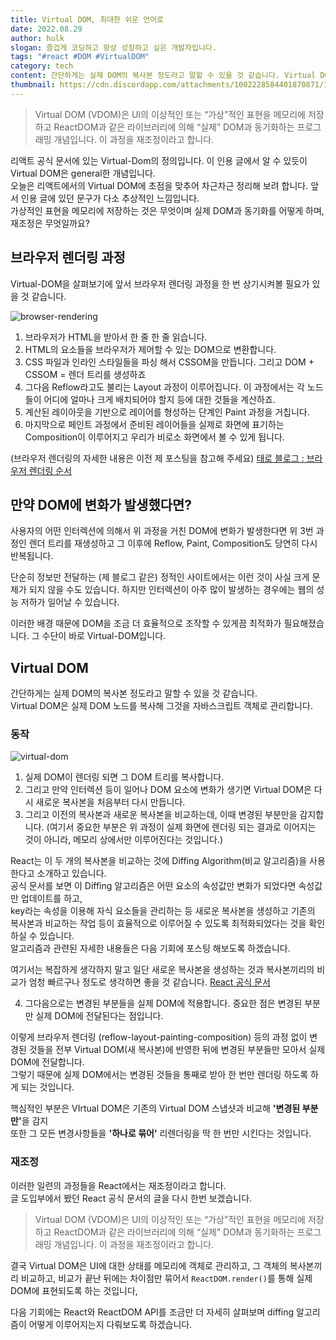 ```yaml
---
title: Virtual DOM, 최대한 쉬운 언어로
date: 2022.08.29
author: hulk
slogan: 즐겁게 코딩하고 항상 성장하고 싶은 개발자입니다.
tags: "#react #DOM #VirtualDOM"
category: tech
content: 간단하게는 실제 DOM의 복사본 정도라고 말할 수 있을 것 같습니다. Virtual DOM은 실제 DOM 노드를 복사해 그것을 자바스크립트 객체로 관리합니다. 실제 DOM이 렌더링 되면 그 DOM 트리를 복사합니다..
thumbnail: https://cdn.discordapp.com/attachments/1002228584401870871/1014523289642729543/Virtual_DOM.png
---
```


> Virtual DOM (VDOM)은 UI의 이상적인 또는 “가상”적인 표현을 메모리에 저장하고 ReactDOM과 같은 라이브러리에 의해 “실제” DOM과 동기화하는 프로그래밍 개념입니다. 이 과정을 재조정이라고 합니다.

리액트 공식 문서에 있는 Virtual-Dom의 정의입니다. 이 인용 글에서 알 수 있듯이 Virtual DOM은 general한 개념입니다. <br />
오늘은 리액트에서의 Virtual DOM에 초점을 맞추어 차근차근 정리해 보려 합니다.
앞서 인용 글에 있던 문구가 다소 추상적인 느낌입니다.<br /> 가상적인 표현을 메모리에 저장하는 것은 무엇이며 실제 DOM과 동기화를 어떻게 하며, 재조정은 무엇일까요?

## 브라우저 렌더링 과정

Virtual-DOM을 살펴보기에 앞서 브라우저 렌더링 과정을 한 번 상기시켜볼 필요가 있을 것 같습니다.

![browser-rendering](https://cdn.discordapp.com/attachments/996456164634144848/996456327205376050/2022-07-13_1.41.35.png)

1. 브라우저가 HTML을 받아서 한 줄 한 줄 읽습니다.
2. HTML의 요소들을 브라우저가 제어할 수 있는 DOM으로 변환합니다.
3. CSS 파일과 인라인 스타일들을 파싱 해서 CSSOM을 만듭니다. 그리고 DOM + CSSOM = 렌더 트리를 생성하죠
4. 그다음 Reflow라고도 불리는 Layout 과정이 이루어집니다. 이 과정에서는 각 노드들이 어디에 얼마나 크게 배치되어야 할지 등에 대한 것들을 계산하죠.
5. 계산된 레이아웃을 기반으로 레이어를 형성하는 단계인 Paint 과정을 거칩니다.
6. 마지막으로 페인트 과정에서 준비된 레이어들을 실제로 화면에 표기하는 Composition이 이루어지고 우리가 비로소 화면에서 볼 수 있게 됩니다.

(브라우저 렌더링의 자세한 내용은 이전 제 포스팅을 참고해 주세요)
[태로 블로그 : 브라우저 렌더링 순서](https://taero.blog/posts/browser-rendering)

## 만약 DOM에 변화가 발생했다면?

사용자의 어떤 인터렉션에 의해서 위 과정을 거친 DOM에 변화가 발생한다면 위 3번 과정인 렌더 트리를 재생성하고 그 이후에 Reflow, Paint, Composition도 당연히 다시 반복됩니다.

단순히 정보만 전달하는 (제 블로그 같은) 정적인 사이트에서는 이런 것이 사실 크게 문제가 되지 않을 수도 있습니다. 하지만 인터렉션이 아주 많이 발생하는 경우에는 웹의 성능 저하가 일어날 수 있습니다.

이러한 배경 때문에 DOM을 조금 더 효율적으로 조작할 수 있게끔 최적화가 필요해졌습니다.
그 수단이 바로 Virtual-DOM입니다.

## Virtual DOM

간단하게는 실제 DOM의 복사본 정도라고 말할 수 있을 것 같습니다.<br />Virtual DOM은 실제 DOM 노드를 복사해 그것을 자바스크립트 객체로 관리합니다.

### 동작

![virtual-dom](https://cdn.discordapp.com/attachments/1002228584401870871/1014521771921244212/img_1.png)

1. 실제 DOM이 렌더링 되면 그 DOM 트리를 복사합니다.
2. 그리고 만약 인터렉션 등이 일어나 DOM 요소에 변화가 생기면 Virtual DOM은 다시 새로운 복사본을 처음부터 다시 만듭니다.
3. 그리고 이전의 복사본과 새로운 복사본을 비교하는데, 이때 변경된 부분만을 감지합니다.
   (여기서 중요한 부분은 위 과정이 실제 화면에 렌더링 되는 결과로 이어지는 것이 아니라, 메모리 상에서만 이루어진다는 것입니다.)

React는 이 두 개의 복사본을 비교하는 것에 Diffing Algorithm(비교 알고리즘)을 사용한다고 소개하고 있습니다. <br /> 공식 문서를 보면 이 Diffing 알고리즘은 어떤 요소의 속성값만 변화가 되었다면 속성값만 업데이트를 하고,<br /> key라는 속성을 이용해 자식 요소들을 관리하는 등 새로운 복사본을 생성하고 기존의 복사본과 비교하는 작업 등이 효율적으로 이루어질 수 있도록 최적화되었다는 것을 확인하실 수 있습니다.<br />알고리즘과 관련된 자세한 내용들은 다음 기회에 포스팅 해보도록 하겠습니다.

여기서는 복잡하게 생각하지 말고 일단 새로운 복사본을 생성하는 것과 복사본끼리의 비교가 엄청 빠르구나 정도로 생각하면 좋을 것 같습니다.
[React 공식 문서](https://ko.reactjs.org/docs/reconciliation.html)

4. 그다음으로는 변경된 부분들을 실제 DOM에 적용합니다. 중요한 점은 변경된 부분만 실제 DOM에 전달된다는 점입니다.

이렇게 브라우저 렌더링 (reflow-layout-painting-composition) 등의 과정 없이 변경된 것들을 전부 Virtual DOM(새 복사본)에 반영한 뒤에 변경된 부분들만 모아서 실제 DOM에 전달합니다.<br /> 그렇기 때문에 실제 DOM에서는 변경된 것들을 통째로 받아 한 번만 렌더링 하도록 하게 되는 것입니다.

핵심적인 부분은 VIrtual DOM은 기존의 Virtual DOM 스냅샷과 비교해 <strong>'변경된 부분만'</strong>을 감지<br />또한 그 모든 변경사항들을 <strong>'하나로 묶어'</strong> 리렌더링을 딱 한 번만 시킨다는 것입니다.

### 재조정

이러한 일련의 과정들을 React에서는 재조정이라고 합니다.<br /> 글 도입부에서 봤던 React 공식 문서의 글을 다시 한번 보겠습니다.

> Virtual DOM (VDOM)은 UI의 이상적인 또는 “가상”적인 표현을 메모리에 저장하고 ReactDOM과 같은 라이브러리에 의해 “실제” DOM과 동기화하는 프로그래밍 개념입니다. 이 과정을 재조정이라고 합니다.

결국 Virtual DOM은 UI에 대한 상태를 메모리에 객체로 관리하고, 그 객체의 복사본끼리 비교하고, 비교가 끝난 뒤에는 차이점만 묶어서 `ReactDOM.render()`를 통해 실제 DOM에 표현되도록 하는 것입니다,

다음 기회에는 React와 ReactDOM API를 조금만 더 자세히 살펴보며 diffing 알고리즘이 어떻게 이루어지는지 다뤄보도록 하겠습니다.

